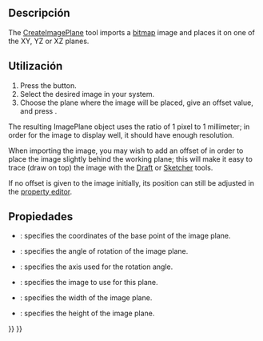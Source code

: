 <languages/>

<div class="mw-translate-fuzzy">
{{Docnav/es
|[[Image_Open/es|Abrir]]
|[[Image_Scaling/es|Escalado]]
|[[Image_Workbench/es|Imagen]]
|IconL=Image-import.svg
|IconC=Workbench_Image.svg
|IconR=Image-scale.svg
}}
</div>

{{GuiCommand
|Name=Image CreateImagePlane
|MenuLocation=
|Workbenches=[[Image_Workbench|Image]]
|SeeAlso=[[Image_Open|Image Open]], [[Image_Scaling|Image Scaling]]
}}

== Descripción ==

The [[Image_CreateImagePlane|CreateImagePlane]] tool imports a [[bitmap|bitmap]] image and places it on one of the XY, YZ or XZ planes.

==Utilización==

# Press the {{Button|[[Image:Image_CreateImagePlane.svg|16px]] [[Image_CreateImagePlane|Image CreateImagePlane]]}} button.
# Select the desired image in your system.
# Choose the plane where the image will be placed, give an offset value, and press {{Button|OK}}.

The resulting ImagePlane object uses the ratio of 1 pixel to 1 millimeter; in order for the image to display well, it should have enough resolution.

When importing the image, you may wish to add an offset of {{incode|-0.1 mm}} in order to place the image slightly behind the working plane; this will make it easy to trace (draw on top) the image with the [[Draft_Workbench|Draft]] or [[Sketcher_Workbench|Sketcher]] tools.

If no offset is given to the image initially, its position can still be adjusted in the [[Property_editor|property editor]].

==Propiedades==

{{Properties Title|Base}}

* {{PropertyData|Position}}: specifies the coordinates of the base point of the image plane.
* {{PropertyData|Angle}}: specifies the angle of rotation of the image plane.
* {{PropertyData|Axis}}: specifies the axis used for the rotation angle.

{{Properties Title|Image Plane}}

* {{PropertyData|Image File}}: specifies the image to use for this plane.
* {{PropertyData|XSize}}: specifies the width of the image plane.
* {{PropertyData|YSize}}: specifies the height of the image plane.


<div class="mw-translate-fuzzy">
{{Docnav/es
|[[Image_Open/es|Abrir]]
|[[Image_Scaling/es|Escalado]]
|[[Image_Workbench/es|Imagen]]
|IconL=Image-import.svg
|IconC=Workbench_Image.svg
|IconR=Image-scale.svg
}}
</div>

{{Image Tools navi{{#translation:}}}}
{{Userdocnavi{{#translation:}}}}